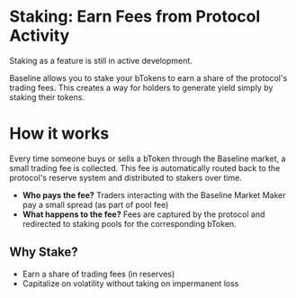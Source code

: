 
# Staking: Earn Fees from Protocol Activity

<Callout type="warning" emoji="⚠️">
Staking as a feature is still in active development.
</Callout>

Baseline allows you to stake your bTokens to earn a share of the protocol's trading fees. 
This creates a way for holders to generate yield simply by staking their tokens.

# How it works
Every time someone buys or sells a bToken through the Baseline market, 
a small trading fee is collected. This fee is automatically routed back to the protocol's reserve 
system and distributed to stakers over time.

- **Who pays the fee?** Traders interacting with the Baseline Market Maker pay a small spread (as part of pool fee)
- **What happens to the fee?** Fees are captured by the protocol and redirected to staking pools for the corresponding bToken.

## Why Stake?
- Earn a share of trading fees (in reserves)
- Capitalize on volatility without taking on impermanent loss
